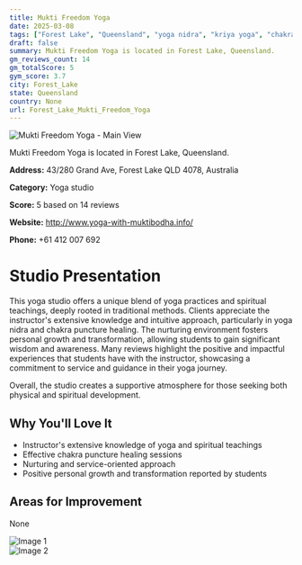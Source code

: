 ```yaml
---
title: Mukti Freedom Yoga
date: 2025-03-08
tags: ["Forest Lake", "Queensland", "yoga nidra", "kriya yoga", "chakra healing", "nurturing", "spiritual", "Forest Lake"]  
draft: false
summary: Mukti Freedom Yoga is located in Forest Lake, Queensland.
gm_reviews_count: 14
gm_totalScore: 5
gym_score: 3.7
city: Forest_Lake
state: Queensland
country: None
url: Forest_Lake_Mukti_Freedom_Yoga
---
```


<div className="aspect-[16/9] relative my-8">
  <img 
    src="https://lh5.googleusercontent.com/p/AF1QipNiZoTEkQ6HEd2X_CfyJ2IhuO13I-MDqEMpcn1n=w1920-h1080-k-no"
    alt="Mukti Freedom Yoga - Main View"
    className="object-cover absolute inset-0 w-full h-full rounded-lg"
  />
</div>

Mukti Freedom Yoga is located in Forest Lake, Queensland.

**Address:** 43/280 Grand Ave, Forest Lake QLD 4078, Australia

**Category:** Yoga studio

**Score:** 5 based on 14 reviews

**Website:** http://www.yoga-with-muktibodha.info/

**Phone:** +61 412 007 692

# Studio Presentation

This yoga studio offers a unique blend of yoga practices and spiritual teachings, deeply rooted in traditional methods. Clients appreciate the instructor's extensive knowledge and intuitive approach, particularly in yoga nidra and chakra puncture healing. The nurturing environment fosters personal growth and transformation, allowing students to gain significant wisdom and awareness. Many reviews highlight the positive and impactful experiences that students have with the instructor, showcasing a commitment to service and guidance in their yoga journey.

Overall, the studio creates a supportive atmosphere for those seeking both physical and spiritual development.

## Why You'll Love It

- Instructor's extensive knowledge of yoga and spiritual teachings
- Effective chakra puncture healing sessions
- Nurturing and service-oriented approach
- Positive personal growth and transformation reported by students

## Areas for Improvement

None

<div className="grid grid-cols-1 xl:grid-cols-2 gap-4 my-8">
<div className="aspect-[4/3] relative"><img src="https://lh5.googleusercontent.com/p/AF1QipNQ3XLczhJH2h106MYkZ-BQKxTktW460HdlZLXS=w1920-h1080-k-no" alt="Image 1" className="object-cover absolute inset-0 w-full h-full rounded-lg" /></div>
<div className="aspect-[4/3] relative"><img src="https://streetviewpixels-pa.googleapis.com/v1/thumbnail?panoid=1z_wEH54LG8R4cuCQ0D_Wg&cb_client=maps_sv.tactile.gps&w=203&h=100&yaw=249.22722&pitch=0&thumbfov=100" alt="Image 2" className="object-cover absolute inset-0 w-full h-full rounded-lg" /></div>
</div>
